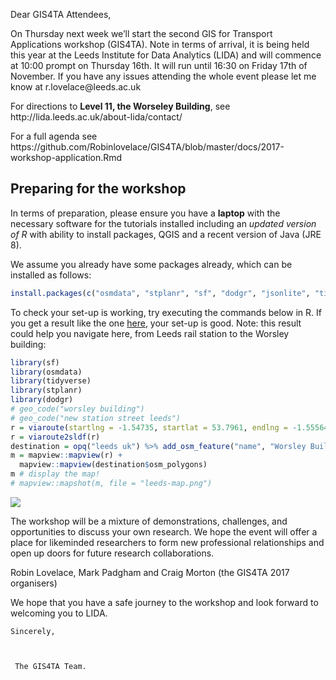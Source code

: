 Dear GIS4TA Attendees,

On Thursday next week we'll start the second GIS for Transport Applications workshop (GIS4TA).
Note in terms of arrival, it is being held this year at the Leeds Institute for Data Analytics (LIDA) and will commence at 10:00 prompt on Thursday 16th.
It will run until 16:30 on Friday 17th of November. 
If you have any issues attending the whole event please let me know at r.lovelace@leeds.ac.uk

For directions to **Level 11, the Worseley Building**, see http://lida.leeds.ac.uk/about-lida/contact/

For a full agenda see https://github.com/Robinlovelace/GIS4TA/blob/master/docs/2017-workshop-application.Rmd

## Preparing for the workshop

In terms of preparation, please ensure you have a **laptop** with the necessary software for the tutorials installed including an *updated version of R* with ability to install packages, QGIS and a recent version of Java (JRE 8).

We assume you already have some packages already, which can be installed as follows:

```r
install.packages(c("osmdata", "stplanr", "sf", "dodgr", "jsonlite", "tidyverse", "mapview"))
```

To check your set-up is working, try executing the commands below in R.
If you get a result like the one [here](https://github.com/Robinlovelace/GIS4TA/blob/master/figures/leeds-map.png?raw=true), your set-up is good.
Note: this result could help you navigate here, from Leeds rail station to the Worsley building:

```r
library(sf)
library(osmdata)
library(tidyverse)
library(stplanr)
library(dodgr)
# geo_code("worsley building")
# geo_code("new station street leeds")
r = viaroute(startlng = -1.54735, startlat = 53.7961, endlng = -1.555641, endlat = 53.803290)
r = viaroute2sldf(r)
destination = opq("leeds uk") %>% add_osm_feature("name", "Worsley Building") %>% osmdata_sf()
m = mapview::mapview(r) +
  mapview::mapview(destination$osm_polygons)
m # display the map!
# mapview::mapshot(m, file = "leeds-map.png")
```

![](https://github.com/Robinlovelace/GIS4TA/blob/master/figures/leeds-map.png?raw=true)


The workshop will be a mixture of demonstrations, challenges, and opportunities to discuss your own research. We hope the event will offer a place for likeminded researchers to form new professional relationships and open up doors for future research collaborations.

Robin Lovelace, Mark Padgham and Craig Morton (the GIS4TA 2017 organisers)

   We hope that you have a safe journey to the workshop and look forward to welcoming you to LIDA.

    

    Sincerely,

     

     The GIS4TA Team.
